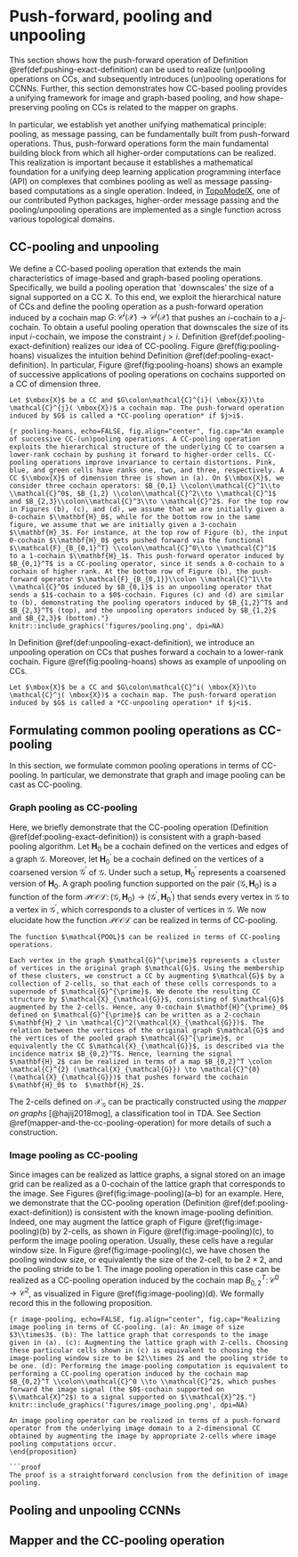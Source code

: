 # Push-forward, pooling and unpooling

This section shows how the push-forward operation of Definition \@ref(def:pushing-exact-definition) can be used to realize (un)pooling operations on CCs, and subsequently introduces (un)pooling operations for CCNNs. Further, this section demonstrates how CC-based pooling provides a unifying framework for image and graph-based pooling, and how shape-preserving pooling on CCs is related to the mapper on graphs.

In particular, we establish yet another unifying mathematical principle: pooling, as message passing, can be fundamentally built from push-forward operations. Thus, push-forward operations form the main fundamental building block from which all higher-order computations can be realized. This realization is important because it establishes a mathematical foundation for a unifying deep learning application programming interface (API) on complexes that combines pooling as well as message passing-based computations as a single operation. Indeed, in [TopoModelX](https://github.com/pyt-team/TopoModelX), one of our contributed Python packages, higher-order message passing and the pooling/unpooling operations are implemented as a single function across various topological domains.

## CC-pooling and unpooling

We define a CC-based pooling operation that extends the main characteristics of image-based and graph-based pooling operations. Specifically, we build a pooling operation that `downscales' the size of a signal supported on a CC $\mbox{X}$. To this end, we exploit the hierarchical nature of CCs and define the pooling operation as a push-forward operation induced by a cochain map $G\colon\mathcal{C}^{i}(\mathcal{X})\to \mathcal{C}^{j}(\mathcal{X})$ that pushes an $i$-cochain to a $j$-cochain. To obtain a useful pooling operation that downscales the size of its input $i$-cochain, we impose the constraint $j>i$. Definition \@ref(def:pooling-exact-definition) realizes our idea of CC-pooling. Figure \@ref(fig:pooling-hoans) visualizes the intuition behind Definition \@ref(def:pooling-exact-definition). In particular, Figure \@ref(fig:pooling-hoans) shows an example of successive applications of pooling operations on cochains supported on a CC of dimension three.

```definition
Let $\mbox{X}$ be a CC and $G\colon\mathcal{C}^{i}( \mbox{X})\to \mathcal{C}^{j}( \mbox{X})$ a cochain map. The push-forward operation induced by $G$ is called a *CC-pooling operation* if $j>i$.
```

```{r pooling-hoans, echo=FALSE, fig.align="center", fig.cap="An example of successive CC-(un)pooling operations. A CC-pooling operation exploits the hierarchical structure of the underlying CC to coarsen a lower-rank cochain by pushing it forward to higher-order cells. CC-pooling operations improve invariance to certain distortions. Pink, blue, and green cells have ranks one, two, and three, respectively. A CC $\\mbox{X}$ of dimension three is shown in (a). On $\\mbox{X}$, we consider three cochain operators: $B_{0,1} \\colon\\mathcal{C}^1\\to \\mathcal{C}^0$, $B_{1,2} \\colon\\mathcal{C}^2\\to \\mathcal{C}^1$ and $B_{2,3}\\colon\\mathcal{C}^3\\to \\mathcal{C}^2$. For the top row in Figures (b), (c), and (d), we assume that we are initially given a 0-cochain $\\mathbf{H}_0$, while for the bottom row in the same figure, we assume that we are initially given a 3-cochain $\\mathbf{H}_3$. For instance, at the top row of Figure (b), the input 0-cochain $\\mathbf{H}_0$ gets pushed forward via the functional $\\mathcal{F}_{B_{0,1}^T} \\colon\\mathcal{C}^0\\to \\mathcal{C}^1$  to a 1-cochain $\\mathbf{H}_1$. This push-forward operator induced by $B_{0,1}^T$ is a CC-pooling operator, since it sends a 0-cochain to a cochain of higher rank. At the bottom row of Figure (b), the push-forward operator $\\mathcal{F}_{B_{0,1}}\\colon \\mathcal{C}^1\\to \\mathcal{C}^0$ induced by $B_{0,1}$ is an unpooling operator that sends a $1$-cochain to a $0$-cochain. Figures (c) and (d) are similar to (b), demonstrating the pooling operators induced by $B_{1,2}^T$ and $B_{2,3}^T$ (top), and the unpooling operators induced by $B_{1,2}$ and $B_{2,3}$ (bottom)."}
knitr::include_graphics('figures/pooling.png', dpi=NA)
```

In Definition \@ref(def:unpooling-exact-definition), we introduce an unpooling operation on CCs that pushes forward a cochain to a lower-rank cochain. Figure \@ref(fig:pooling-hoans) shows as example of unpooling on CCs.

```definition
Let $\mbox{X}$ be a CC and $G\colon\mathcal{C}^i( \mbox{X})\to \mathcal{C}^j( \mbox{X})$ a cochain map. The push-forward operation induced by $G$ is called a *CC-unpooling operation* if $j<i$.
```

## Formulating common pooling operations as CC-pooling

In this section, we formulate common pooling operations in terms of CC-pooling. In particular, we demonstrate that graph and image pooling can be cast as CC-pooling.

### Graph pooling as CC-pooling

Here, we briefly demonstrate that the CC-pooling operation (Definition \@ref(def:pooling-exact-definition)) is consistent with a graph-based pooling algorithm. Let $\mathbf{H}_0$ be a cochain defined on the vertices and edges of a graph $\mathcal{G}$. Moreover, let $\mathbf{H}^{\prime}_0$ be a cochain defined on the vertices of a coarsened version $\mathcal{G}^{\prime }$ of $\mathcal{G}$. Under such a setup, $\mathbf{H}^{\prime}_0$ represents a coarsened version of $\mathbf{H}_0$. A graph pooling function supported on the pair $(\mathcal{G},\mathbf{H}_0)$ is a function of the form $\mathcal{POOL} \colon (\mathcal{G},\mathbf{H}_0) \to (\mathcal{G}^{\prime},\mathbf{H}^{\prime}_0)$ that sends every vertex in $\mathcal{G}$ to a vertex in $\mathcal{G}^{\prime}$, which corresponds to a cluster of vertices in $\mathcal{G}$. We now elucidate how the function $\mathcal{POOL}$ can be realized in terms of CC-pooling.

```proposition
The function $\mathcal{POOL}$ can be realized in terms of CC-pooling operations.
```

```proof
Each vertex in the graph $\mathcal{G}^{\prime}$ represents a cluster of vertices in the original graph $\mathcal{G}$. Using the membership of these clusters, we construct a CC by augmenting $\mathcal{G}$ by a collection of 2-cells, so that each of these cells corresponds to a supernode of $\mathcal{G}^{\prime}$. We denote the resulting CC structure by $\mathcal{X}_{\mathcal{G}}$, consisting of $\mathcal{G}$ augmented by the 2-cells. Hence, any 0-cochain $\mathbf{H}^{\prime}_0$ defined on $\mathcal{G}^{\prime}$ can be written as a 2-cochain $\mathbf{H}_2 \in \mathcal{C}^2(\mathcal{X}_{\mathcal{G}})$. The relation between the vertices of the original graph $\mathcal{G}$ and the vertices of the pooled graph $\mathcal{G}^{\prime}$, or equivalently the CC $\mathcal{X}_{\mathcal{G}}$, is described via the incidence matrix $B_{0,2}^T$. Hence, learning the signal $\mathbf{H}_2$ can be realized in terms of a map $B_{0,2}^T \colon \mathcal{C}^{2} (\mathcal{X}_{\mathcal{G}}) \to \mathcal{C}^{0}(\mathcal{X}_{\mathcal{G}})$ that pushes forward the cochain $\mathbf{H}_0$ to  $\mathbf{H}_2$.
```

The 2-cells defined on $\mathcal{X}_{\mathcal{G}}$ can be practically constructed using the *mapper on graphs* [@hajij2018mog], a classification tool in TDA. See Section \@ref(mapper-and-the-cc-pooling-operation) for more details of such a construction.

### Image pooling as CC-pooling

Since images can be realized as lattice graphs, a signal stored on an image grid can be realized as a 0-cochain of the lattice graph that corresponds to the image. See Figures \@ref(fig:image-pooling)(a--b) for an example. Here, we demonstrate that the CC-pooling operation (Definition \@ref(def:pooling-exact-definition)) is consistent with the known image-pooling definition. Indeed, one may augment the lattice graph of Figure \@ref(fig:image-pooling)(b) by 2-cells, as shown in Figure \@ref(fig:image-pooling)(c), to perform the image pooling operation. Usually, these cells have a regular window size. In Figure \@ref(fig:image-pooling)(c), we have chosen the pooling window size, or equivalently the size of the 2-cell, to be $2\times 2$, and the pooling stride to be 1. The image pooling operation in this case can be realized as a CC-pooling operation induced by the cochain map $B_{0,2}^T \colon\mathcal{C}^0 \to \mathcal{C}^2$, as visualized in Figure \@ref(fig:image-pooling)(d). We formally record this in the following proposition.

```{r image-pooling, echo=FALSE, fig.align="center", fig.cap="Realizing image pooling in terms of CC-pooling. (a): An image of size $3\\times3$. (b): The lattice graph that corresponds to the image given in (a). (c): Augmenting the lattice graph with 2-cells. Choosing these particular cells shown in (c) is equivalent to choosing the image-pooling window size to be $2\\times 2$ and the pooling stride to be one. (d): Performing the image-pooling computation is equivalent to performing a CC-pooling operation induced by the cochain map $B_{0,2}^T \\colon\\mathcal{C}^0 \\to \\mathcal{C}^2$, which pushes forward the image signal (the $0$-cochain supported on $\\mathcal{X}^2$) to a signal supported on $\\mathcal{X}^2$."}
knitr::include_graphics('figures/image_pooling.png', dpi=NA)
```

```proposition
An image pooling operator can be realized in terms of a push-forward operator from the underlying image domain to a 2-dimensional CC obtained by augmenting the image by appropriate 2-cells where image pooling computations occur.
\end{proposition}

```proof
The proof is a straightforward conclusion from the definition of image pooling.
```

## Pooling and unpooling CCNNs

## Mapper and the CC-pooling operation
